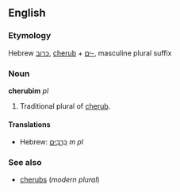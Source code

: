 ==English==
===Etymology===
Hebrew [[כרוב]], [[cherub]] + &rlm;[[-ים]]&lrm;, masculine plural suffix

===Noun===
'''cherubim''' ''pl''

# Traditional plural of [[cherub]].

====Translations====
*Hebrew: [[כרבים|כְּרֻבִים]] ''m pl''

===See also===
*[[cherubs]] (''modern plural'')